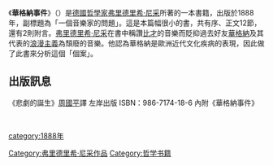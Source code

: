 {{unreferenced|time=2014-9-4}}
{{noteTA
|T=zh-hans:瓦格纳事件;zh-hk:華格納事件;zh-tw:華格納事件;
|1=zh-hans:瓦格纳;zh-hk:華格納;zh-tw:華格納;
}}
{{otheruses|subject=書|other=槍殺案|華格納槍擊案}}
《'''華格納事件'''》（{{lang-de|''Der Fall Wagner''}}）是[[德國|德國]][[哲學家|哲學家]][[弗里德里希·尼采|弗里德里希·尼采]]所著的一本書籍，出版於1888年，副標題為「一個音樂家的問題」。這是本篇幅很小的書，共有序、正文12節，還有2則附言。[[弗里德里希·尼采|弗里德里希·尼采]]在書中稱讚[[比才|比才]]的音樂而貶抑過去好友[[華格納|華格納]]及其代表的[[浪漫主義|浪漫主義]]為頹廢的音樂。他認為華格納是歐洲近代文化疾病的表現，因此做了此書來分析這個「個案」。

==出版訊息==
《悲劇的誕生》[[周國平|周國平]]譯 左岸出版 ISBN：986-7174-18-6 內附《華格納事件》

<br />
{{尼采}}

{{Authority control}}
[[Category:弗里德里希·尼采作品|Category:弗里德里希·尼采作品]]

[[Category:哲学书籍|Category:哲学书籍]]
[[category:1888年|category:1888年]]